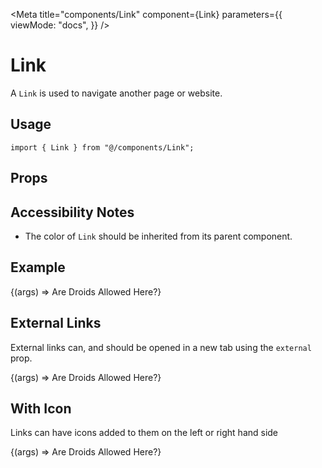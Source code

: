 
<Meta
  title="components/Link"
  component={Link}
  parameters={{
    viewMode: "docs",
  }}
/>

# Link

A `Link` is used to navigate another page or website.

## Usage

```tsx
import { Link } from "@/components/Link";
```

## Props

<ArgsTable component={Link} />

## Accessibility Notes

- The color of `Link` should be inherited from its parent component.

## Example

<Canvas>
  <Story name="Default" args={{ url: "https://responsible.ai" }}>
    {(args) => <Link {...args}>Are Droids Allowed Here?</Link>}
  </Story>
</Canvas>

## External Links

External links can, and should be opened in a new tab using the `external` prop.

<Canvas>
  <Story
    name="External Links"
    args={{ url: "https://responsible.ai", external: true }}
  >
    {(args) => <Link {...args}>Are Droids Allowed Here?</Link>}
  </Story>
</Canvas>

## With Icon

Links can have icons added to them on the left or right hand side

<Canvas>
  <Story
    name="With Icon"
    args={{ url: "https://responsible.ai", icon: "Command", iconOnRight: true }}
  >
    {(args) => <Link {...args}>Are Droids Allowed Here?</Link>}
  </Story>
</Canvas>
